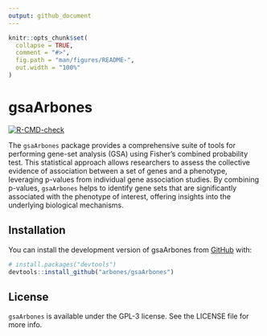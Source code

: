 ```yaml
---
output: github_document
---
```


<!-- README.md is generated from README.Rmd. Please edit that file -->

```r
knitr::opts_chunk$set(
  collapse = TRUE,
  comment = "#>",
  fig.path = "man/figures/README-",
  out.width = "100%"
)
```

# gsaArbones

<!-- badges: start -->
[![R-CMD-check](https://github.com/arbones/gsaArbones/actions/workflows/R-CMD-check.yaml/badge.svg)](https://github.com/arbones/gsaArbones/actions/workflows/R-CMD-check.yaml)
<!-- badges: end -->

The `gsaArbones` package provides a comprehensive suite of tools for performing gene-set analysis (GSA) using Fisher's combined probability test. This statistical approach allows researchers to assess the collective evidence of association between a set of genes and a phenotype, leveraging p-values from individual gene association studies. By combining p-values, `gsaArbones` helps to identify gene sets that are significantly associated with the phenotype of interest, offering insights into the underlying biological mechanisms.

## Installation

You can install the development version of gsaArbones from [GitHub](https://github.com/) with:

``` r
# install.packages("devtools")
devtools::install_github("arbones/gsaArbones")
```

## License
`gsaArbones` is available under the GPL-3 license. See the LICENSE file for more info.

